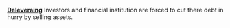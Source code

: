 '''[[Deleveraing]]'''
Investors and financial institution are forced to cut there debt in hurry by selling assets.